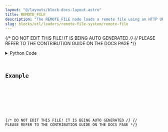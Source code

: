 ```yaml
---
layout: "@/layouts/block-docs-layout.astro"
title: REMOTE_FILE
description: "The REMOTE_FILE node loads a remote file using an HTTP URL and converts it to a DataContainer class."
slug: blocks/etl/loaders/remote-file-system/remote-file
---
```


{/* DO NOT EDIT THIS FILE! IT IS BEING AUTO GENERATED */}
{/* PLEASE REFER TO THE CONTRIBUTION GUIDE ON THE DOCS PAGE */}


<PythonDocsDisplay docstring={docstring} />
<details>
<summary>Python Code</summary>



<Code code={pythonCode} lang="py" wrap theme="dracula" />

[Find this Flojoy Block on GitHub](https://github.com/flojoy-ai/blocks/blob/main/blocks/ETL/LOADERS/REMOTE_FILE_SYSTEM/REMOTE_FILE/REMOTE_FILE.py)

</details>

## Example


<GetHelpWidget />


<AppDisplay app={app} blockName="REMOTE_FILE" client:visible />


<Example />

{/* DO NOT EDIT THIS FILE! IT IS BEING AUTO GENERATED */}
{/* PLEASE REFER TO THE CONTRIBUTION GUIDE ON THE DOCS PAGE */}
